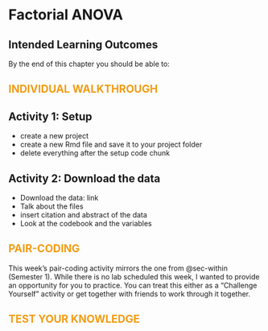 # Factorial ANOVA {#sec-factorial}

## Intended Learning Outcomes {.unnumbered}

By the end of this chapter you should be able to:


## [Individual Walkthrough]{style="color: #F39C12; text-transform: uppercase;"} {.unnumbered}

## Activity 1: Setup

* create a new project
* create a new Rmd file and save it to your project folder
* delete everything after the setup code chunk 



## Activity 2: Download the data

* Download the data: link
* Talk about the files
* insert citation and abstract of the data
* Look at the codebook and the variables




## [Pair-coding]{style="color: #F39C12; text-transform: uppercase;"} {.unnumbered}

::: {.callout-important}

This week's pair-coding activity mirrors the one from @sec-within (Semester 1). While there is no lab scheduled this week, I wanted to provide an opportunity for you to practice. You can treat this either as a "Challenge Yourself" activity or get together with friends to work through it together.

:::


## [Test your knowledge]{style="color: #F39C12; text-transform: uppercase;"} {.unnumbered}


